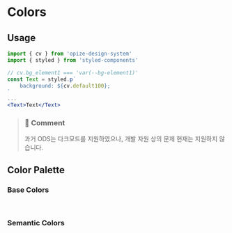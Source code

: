
<Meta title="Docs/Colors" />

# Colors

## Usage

```jsx
import { cv } from 'opize-design-system'
import { styled } from 'styled-components'

// cv.bg_element1 === 'var(--bg-element1)'
const Text = styled.p`
    background: ${cv.default100};
`
...
<Text>Text</Text>
```

> ### 💬 Comment
>
> 과거 ODS는 다크모드를 지원하였으나, 개발 자원 상의 문제 현재는 지원하지 않습니다.

## Color Palette

### Base Colors

<BaseColors />

<br />

### Semantic Colors

<SemanticColors />
